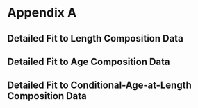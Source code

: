 # Appendix A 

## Detailed Fit to Length Composition Data


## Detailed Fit to Age Composition Data


## Detailed Fit to Conditional-Age-at-Length Composition Data
